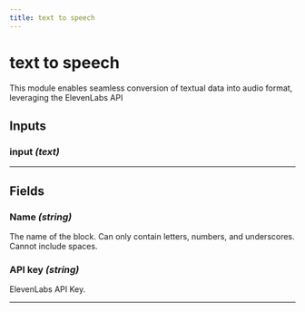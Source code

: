 ```yaml
---
title: text to speech
---
```


# text to speech
This module enables seamless conversion of textual data into audio format, leveraging the ElevenLabs API

## Inputs
### input _(text)_
---
## Fields

        

### Name _(string)_
The name of the block. Can only contain letters, numbers, and underscores. Cannot include spaces.
        

### API key _(string)_
ElevenLabs API Key.
        
---
    